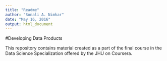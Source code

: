 ```yaml
---
title: "Readme"
author: "Sonali A. Nimkar"
date: "May 16, 2016"
output: html_document
---
```


#Developing Data Products

This repository contains material created as a part of the final course in the Data Science Specialization offered by the JHU on Coursera.



